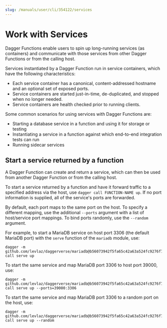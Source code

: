 ```yaml
---
slug: /manuals/user/cli/354122/services
---
```


# Work with Services

Dagger Functions enable users to spin up long-running services (as containers) and communicate with those services from other Dagger Functions or from the calling host.

Services instantiated by a Dagger Function run in service containers, which have the following characteristics:

- Each service container has a canonical, content-addressed hostname and an optional set of exposed ports.
- Service containers are started just-in-time, de-duplicated, and stopped when no longer needed.
- Service containers are health checked prior to running clients.

Some common scenarios for using services with Dagger Functions are:

- Starting a database service in a function and using it for storage or testing
- Instantiating a service in a function against which end-to-end integration tests can run
- Running sidecar services

## Start a service returned by a function

A Dagger Function can create and return a service, which can then be used from another Dagger Function or from the calling host.

To start a service returned by a function and have it forward traffic to a specified address via the host, use  `dagger call FUNCTION-NAME up`. If no port information is supplied, all of the service's ports are forwarded.

By default, each port maps to the same port on the host. To specify a different mapping, use the additional `--ports` argument with a list of host/service port mappings. To bind ports randomly, use the `--random` argument.

For example, to start a MariaDB service on host port 3306 (the default MariaDB port) with the `serve` function of the `mariadb` module, use:

```shell
dagger -m github.com/levlaz/daggerverse/mariadb@b56073942f5fa65c42a63a524fc9276f7f040f2f call serve up
```

To start the same service and map MariaDB port 3306 to host port 39000, use:

```shell
dagger -m github.com/levlaz/daggerverse/mariadb@b56073942f5fa65c42a63a524fc9276f7f040f2f call serve up --ports=39000:3306
```

To start the same service and map MariaDB port 3306 to a random port on the host, use:

```shell
dagger -m github.com/levlaz/daggerverse/mariadb@b56073942f5fa65c42a63a524fc9276f7f040f2f call serve up --random
```
